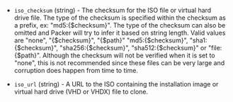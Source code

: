 <!-- Code generated from the comments of the ISOConfig struct in common/iso_config.go; DO NOT EDIT MANUALLY -->

-   `iso_checksum` (string) - The checksum for the ISO file or virtual hard drive file. The type of
    the checksum is specified within the checksum as a prefix, ex:
    "md5:{$checksum}". The type of the checksum can also be omitted and
    Packer will try to infer it based on string length. Valid values are
    "none", "{$checksum}", "{$path}" "md5:{$checksum}", "sha1:{$checksum}",
    "sha256:{$checksum}", "sha512:{$checksum}" or "file:{$path}".
    Although the checksum will not be verified when it is set to "none",
    this is not recommended since these files can be very large and
    corruption does happen from time to time.
    
-   `iso_url` (string) - A URL to the ISO containing the installation image or virtual hard drive
    (VHD or VHDX) file to clone.
    